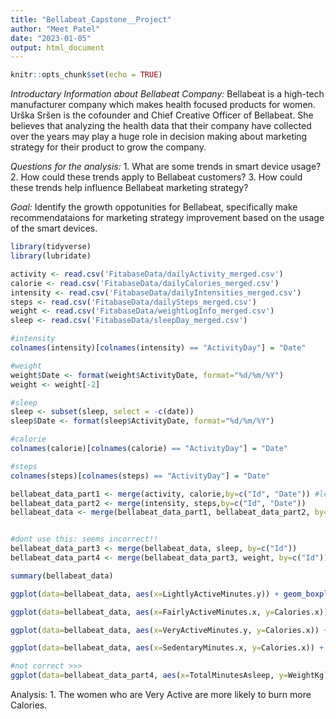 ```yaml
---
title: "Bellabeat_Capstone__Project"
author: "Meet Patel"
date: "2023-01-05"
output: html_document
---
```


```r
knitr::opts_chunk$set(echo = TRUE)
```

*Introductary Information about Bellabeat Company: *
Bellabeat is a high-tech manufacturer company which makes health focused products for women. Urška Sršen is the cofounder and Chief Creative Officer of Bellabeat. She believes that analyzing the health data that their company have collected over the years may play a huge role in decision making about marketing strategy for their product to grow the company. 

*Questions for the analysis: * 
1. What are some trends in smart device usage?
2. How could these trends apply to Bellabeat customers?
3. How could these trends help influence Bellabeat marketing strategy?

*Goal: * Identify the growth oppotunities for Bellabeat, specifically make recommendataions for marketing strategy improvement based on the usage of the smart devices. 

```r
library(tidyverse)
library(lubridate)
```

```r
activity <- read.csv('FitabaseData/dailyActivity_merged.csv')
calorie <- read.csv('FitabaseData/dailyCalories_merged.csv')
intensity <- read.csv('FitabaseData/dailyIntensities_merged.csv')
steps <- read.csv('FitabaseData/dailySteps_merged.csv')
weight <- read.csv('FitabaseData/weightLogInfo_merged.csv')
sleep <- read.csv('FitabaseData/sleepDay_merged.csv')
```


```r
#intensity
colnames(intensity)[colnames(intensity) == "ActivityDay"] = "Date"

#weight
weight$Date <- format(weight$ActivityDate, format="%d/%m/%Y")
weight <- weight[-2]

#sleep
sleep <- subset(sleep, select = -c(date))
sleep$Date <- format(sleep$ActivityDate, format="%d/%m/%Y")

#calorie
colnames(calorie)[colnames(calorie) == "ActivityDay"] = "Date"

#steps
colnames(steps)[colnames(steps) == "ActivityDay"] = "Date"
```

```r
bellabeat_data_part1 <- merge(activity, calorie,by=c("Id", "Date")) #left:  intensity, steps, weight, 
bellabeat_data_part2 <- merge(intensity, steps,by=c("Id", "Date"))
bellabeat_data <- merge(bellabeat_data_part1, bellabeat_data_part2, by=c("Id", "Date"))


#dont use this: seems incorrect!!
bellabeat_data_part3 <- merge(bellabeat_data, sleep, by=c("Id"))
bellabeat_data_part4 <- merge(bellabeat_data_part3, weight, by=c("Id"))
```


```r
summary(bellabeat_data)
```

```r
ggplot(data=bellabeat_data, aes(x=LightlyActiveMinutes.y)) + geom_boxplot()
```


```r
ggplot(data=bellabeat_data, aes(x=FairlyActiveMinutes.x, y=Calories.x)) + geom_point()

ggplot(data=bellabeat_data, aes(x=VeryActiveMinutes.y, y=Calories.x)) + geom_point(color="orange") + theme_dark() 

ggplot(data=bellabeat_data, aes(x=SedentaryMinutes.x, y=Calories.x)) + geom_point()

#not correct >>>
ggplot(data=bellabeat_data_part4, aes(x=TotalMinutesAsleep, y=WeightKg)) + geom_point()
```

Analysis:
1. The women who are Very Active are more likely to burn more Calories. 
